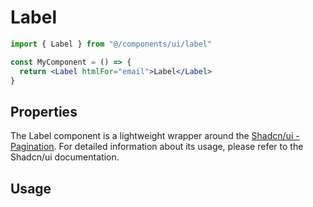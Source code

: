 
<Meta of={stories} />

# Label

```jsx
import { Label } from "@/components/ui/label"

const MyComponent = () => {
  return <Label htmlFor="email">Label</Label>
}
```

## Properties

<ArgTypes of={stories} />

The Label component is a lightweight wrapper around the [Shadcn/ui - Pagination](https://ui.shadcn.com/docs/components/label).
For detailed information about its usage, please refer to the Shadcn/ui documentation.

## Usage

<Canvas of={stories.Usage} />


